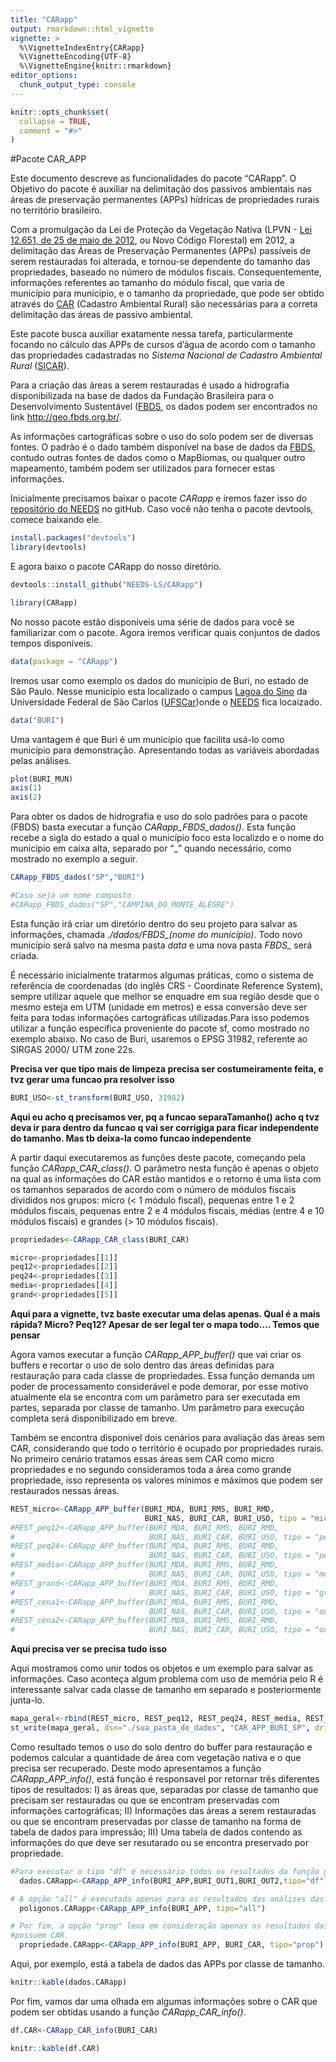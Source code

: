 ```yaml
---
title: "CARapp"
output: rmarkdown::html_vignette
vignette: >
  %\VignetteIndexEntry{CARapp}
  %\VignetteEncoding{UTF-8}
  %\VignetteEngine{knitr::rmarkdown}
editor_options: 
  chunk_output_type: console
---
```


```r
knitr::opts_chunk$set(
  collapse = TRUE,
  comment = "#>"
)
```


#Pacote CAR_APP

Este documento descreve as funcionalidades do pacote "CARapp". O Objetivo do pacote é auxiliar na delimitação dos passivos ambientais  nas áreas de preservação permanentes (APPs) hídricas de propriedades rurais no território brasileiro.

Com a promulgação da Lei de Proteção da Vegetação Nativa (LPVN - [Lei 12.651, de 25 de maio de 2012](http://www.planalto.gov.br/ccivil_03/_ato2011-2014/2012/lei/l12651.htm), ou Novo Código Florestal) em 2012, a delimitação das Áreas de Preservação Permanentes (APPs) passíveis de serem restauradas foi alterada, e tornou-se dependente do tamanho das propriedades, baseado no número de módulos fiscais. Consequentemente,  informações referentes ao tamanho do módulo fiscal, que varia de município para município, e o tamanho da propriedade, que pode ser obtido através do [CAR](https://www.car.gov.br/) (Cadastro Ambiental Rural) são necessárias para a correta delimitação das áreas de passivo ambiental.

Este pacote busca auxiliar exatamente nessa tarefa, particularmente focando no cálculo das APPs de cursos d'água de acordo com o tamanho das propriedades cadastradas no *Sistema Nacional de Cadastro Ambiental Rural* ([SICAR](https://www.car.gov.br/publico/imoveis/index)).

Para a criação das áreas a serem restauradas é usado a hidrografia disponibilizada na base de dados da Fundação Brasileira para o Desenvolvimento Sustentável ([FBDS](https://www.fbds.org.br/), os dados podem ser encontrados no link <http://geo.fbds.org.br/>. 

As informações cartográficas sobre o uso do solo podem ser de diversas fontes. O padrão é o dado também disponível na base de dados da [FBDS](https://www.fbds.org.br/), contudo outras fontes de dados como o MapBiomas, ou qualquer outro mapeamento, também podem ser utilizados para fornecer estas informações.

Inicialmente precisamos baixar o pacote *CARapp* e iremos fazer isso do [repositório do NEEDS](https://github.com/NEEDS-LS) no gitHub. Caso você não tenha o pacote devtools, comece baixando ele.
```r
install.packages("devtools")
library(devtools)
```

E agora baixo o pacote CARapp do nosso diretório.
```r
devtools::install_github("NEEDS-LS/CARapp")
```

```r
library(CARapp)
```

No nosso pacote estão disponíveis uma série de dados para você se familiarizar com o pacote. Agora iremos verificar quais conjuntos de dados tempos disponíveis.
```r
data(package = "CARapp") 
```

Iremos usar como exemplo os dados do município de Buri, no estado de São Paulo. Nesse município esta localizado o campus [Lagoa do Sino](https://www.lagoadosino.ufscar.br/) da Universidade Federal de São Carlos ([UFSCar](https://www2.ufscar.br/))onde o [NEEDS](https://www.needs.ufscar.br/) fica locaizado.

```r
data("BURI")
```

Uma vantagem é que Buri é um município que facilita usá-lo como município para demonstração. Apresentando todas as variáveis abordadas pelas análises.

```r
plot(BURI_MUN)
axis(1)
axis(2)
```

Para obter os dados de hidrografia e uso do solo padrões para o pacote (FBDS) basta executar a função *CARapp_FBDS_dados()*. Esta função recebe a sigla do estado a qual o município foco esta localizdo e o nome do município em caixa alta, separado por "_" quando necessário, como mostrado no exemplo a seguir.

```r
CARapp_FBDS_dados("SP","BURI")

#Caso seja um nome composto
#CARapp_FBDS_dados("SP","CAMPINA_DO_MONTE_ALEGRE")
```

Esta função irá criar um diretório dentro do seu projeto para salvar as informações, chamada *./dados/FBDS_(nome do município)*. Todo novo município será salvo na mesma pasta *data* e uma nova pasta *FBDS_* será criada.

É necessário inicialmente tratarmos algumas práticas, como o sistema de referência de coordenadas (do inglês CRS - Coordinate Reference System), sempre utilizar aquele que melhor se enquadre em sua região desde que o mesmo esteja em UTM (unidade em metros) e essa conversão deve ser feita para todas informações cartográficas utilizadas.Para isso podemos utilizar a função especifica proveniente do pacote sf, como mostrado no exemplo abaixo. No caso de Buri, usaremos o EPSG 31982, referente ao SIRGAS 2000/ UTM zone 22s.

**Precisa ver que tipo mais de limpeza precisa ser costumeiramente feita, e tvz gerar uma funcao pra resolver isso**

```r
BURI_USO<-st_transform(BURI_USO, 31982)
```

**Aqui eu acho q precisamos ver, pq a funcao separaTamanho() acho q tvz deva ir para dentro da funcao q vai ser corrigiga para ficar independente do tamanho. Mas tb deixa-la como funcao independente**

A partir daqui executaremos as funções deste pacote, começando pela função *CARapp_CAR_class()*. O parâmetro nesta função é apenas o objeto na qual as informações do CAR estão mantidos e o retorno é uma lista com os tamanhos separados de acordo com o número de módulos fiscais divididos nos grupos: micro (< 1 módulo fiscal), pequenas entre 1 e 2 módulos fiscais, pequenas entre 2 e 4 módulos fiscais, médias (entre 4 e 10 módulos fiscais) e grandes (> 10 módulos fiscais).

```r
propriedades<-CARapp_CAR_class(BURI_CAR)

micro<-propriedades[[1]]
peq12<-propriedades[[2]]
peq24<-propriedades[[3]]
media<-propriedades[[4]]
grand<-propriedades[[5]]
```

**Aqui para a vignette, tvz baste executar uma delas apenas. Qual é a mais rápida? Micro? Peq12? Apesar de ser legal ter o mapa todo.... Temos que pensar**

Agora vamos executar a função *CARapp_APP_buffer()* que vai criar os buffers e recortar o uso de solo dentro das áreas definidas para restauração para cada classe de propriedades. Essa função demanda um poder de processamento considerável e pode demorar, por esse motivo atualmente ela se encontra com um parâmetro para ser executada em partes, separada por classe de tamanho. Um parâmetro para execução completa será disponibilizado em breve.

Também se encontra disponivel dois cenários para avaliação das áreas sem CAR, considerando que todo o território é ocupado por propriedades rurais. No primeiro cenário tratamos essas áreas sem CAR como micro propriedades e no segundo consideramos toda a área como grande propriedade, isso representa os valores mínimos e máximos que podem ser restaurados nessas áreas.

```r
REST_micro<-CARapp_APP_buffer(BURI_MDA, BURI_RMS, BURI_RMD, 
                              BURI_NAS, BURI_CAR, BURI_USO, tipo = "micro")
#REST_peq12<-CARapp_APP_buffer(BURI_MDA, BURI_RMS, BURI_RMD, 
#                              BURI_NAS, BURI_CAR, BURI_USO, tipo = "peq1")
#REST_peq24<-CARapp_APP_buffer(BURI_MDA, BURI_RMS, BURI_RMD, 
#                              BURI_NAS, BURI_CAR, BURI_USO, tipo = "peq2")
#REST_media<-CARapp_APP_buffer(BURI_MDA, BURI_RMS, BURI_RMD, 
#                              BURI_NAS, BURI_CAR, BURI_USO, tipo = "media")
#REST_grand<-CARapp_APP_buffer(BURI_MDA, BURI_RMS, BURI_RMD, 
#                              BURI_NAS, BURI_CAR, BURI_USO, tipo = "grande")
#REST_cena1<-CARapp_APP_buffer(BURI_MDA, BURI_RMS, BURI_RMD, 
#                              BURI_NAS, BURI_CAR, BURI_USO, tipo = "out1")
#REST_cena2<-CARapp_APP_buffer(BURI_MDA, BURI_RMS, BURI_RMD, 
#                              BURI_NAS, BURI_CAR, BURI_USO, tipo = "out2")
```

**Aqui precisa ver se precisa tudo isso**

Aqui mostramos como unir todos os objetos e um exemplo para salvar as informações. Caso aconteça algum problema com uso de memória pelo R é interessante salvar cada classe de tamanho em separado e posteriormente junta-lo.

```r
mapa_geral<-rbind(REST_micro, REST_peq12, REST_peq24, REST_media, REST_grand)
st_write(mapa_geral, dsn="./sua_pasta_de_dados", "CAR_APP_BURI_SP", driver="ESRI Shapefile")
```

Como resultado temos o uso do solo dentro do buffer para restauração e podemos calcular a quantidade de área com vegetação nativa e o que precisa ser recuperado. Deste modo apresentamos a função *CARapp_APP_info()*, está função é responsavel por retornar três diferentes tipos de resultados: I) as áreas que, separadas por classe de tamanho que precisam ser restauradas ou que se encontram preservadas com informações cartográficas; II) Informações das áreas a serem restauradas ou que se encontram preservadas por classe de tamanho na forma de tabela de dados para impressão; III) Uma tabela de dados contendo as informações do que deve ser resutarado ou se encontra preservado por propriedade.

```r
#Para executar o tipo "df" é necessário todos os resultados da função gCARapp()
  dados.CARapp<-CARapp_APP_info(BURI_APP,BURI_OUT1,BURI_OUT2,tipo="df")

# A opção "all" é executada apenas para os resultados das análises das áreas que possuem CAR.
  poligonos.CARapp<-CARapp_APP_info(BURI_APP, tipo="all")

# Por fim, a opção "prop" leva em consideração apenas os resultados das análises das áreas que
#possuem CAR.
  propriedade.CARapp<-CARapp_APP_info(BURI_APP, BURI_CAR, tipo="prop")
```

Aqui, por exemplo, está a tabela de dados das APPs por classe de tamanho.

```r
knitr::kable(dados.CARapp)
```

Por fim, vamos dar uma olhada em algumas informações sobre o CAR que podem ser obtidas usando a função *CARapp_CAR_info()*.

```r
df.CAR<-CARapp_CAR_info(BURI_CAR)
```

```r
knitr::kable(df.CAR)
```
